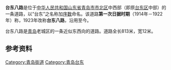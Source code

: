{{Infobox China Road
|中文道路名称=台东八路
|道路名称拼音=TAIDONG 8<sup>th</sup> Rd
|路牌类型=Qingdao
|道路方向=WE
|图片=
|图片说明=
|道路属性=城市支路
|道路总长度=0.813
|车速限制=
|行车线数量=
|所在地区={{CHN}}[[山东省|山东省]][[青岛市|青岛市]]
|起点=延安三路
|终点=顺兴路
|道路命名日期=1923年
|命名缘由=[[台東鎮|台東鎮]]道路整理
|道路旧名={{lang|ja|台東鎮七丁目}}
|道路动工日期=
|通车日期=
|路段主要建筑=
}}
'''台东八路'''是位于[[中华人民共和国|中华人民共和国]][[山东省|山东省]][[青岛市|青岛市]][[市北区|市北区]]中西部（即原[[台东区_(青岛)|台东区]]中部）的一条道路，以“台东”之名称加[[序数|序数]]命名。该道路'''第一次日据时期'''（1914年－1922年）称'''{{lang|ja|台東鎮七丁目}}'''，1923年改称'''台东八路'''{{参|青岛公安局《民国十二年胶澳商埠警察厅管辖区域新旧路名对照表》，1937年9月21日分立第81卷}}，沿用至今。

台东八路是[[青岛|青岛]]老城区的一条近似东西向的道路。道路全长813米，宽12米。

==参考资料==
{{RefFoot}}
{{青岛老街}}
[[Category:青岛街道|Category:青岛街道]]
[[Category:青岛台东|Category:青岛台东]]